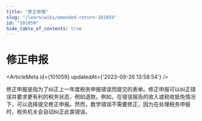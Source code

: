 ```yaml
---
title: "修正申报"
slug: "/learn/wiki/amended-return-101059"
id: "101059"
hide_table_of_contents: true
---
```



# 修正申报

<ArticleMeta id={101059} updatedAt={'2023-09-26 13:58:54'} />
<div className='border-solid border-b border-t-0 my-4 border-[var(--ifm-color-gray-300)]' />

修正申报是指为了纠正上一年度税务申报错误而提交的表单。修正申报可以纠正错误并要求更有利的税务状态，例如退款。例如，在错误报告的收入或税收抵免情况下，可以选择提交修正申报。然而，数学错误不需要修正，因为在处理税务申报时，税务机关会自动纠正此类错误。
